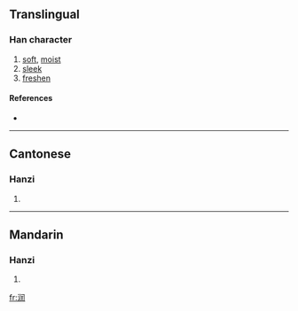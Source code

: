 {{also|潤}}
==Translingual==

===Han character===
{{Han char|rn=85|rad=水|as=07|sn=10|four=|canj=水中尸土 (ELSG)}}

# [[soft]], [[moist]]
# [[sleek]]
# [[freshen]]

====References====
* {{Han ref|kx=0627.311|hdz=31633.020|uh=6DA6|ud=28070}}

----

==Cantonese==

===Hanzi===
{{yue-hanzi|jyut=jeon<sup>6</sup>|y=yeuhn|tra=潤}}

# {{defn|Cantonese}}

----

==Mandarin==

===Hanzi===
{{cmn-hanzi|tra=潤|pin=[[rùn]] ([[run4]])|wg=jun<sup>4</sup>}}

# {{defn|Mandarin}}

[[fr:润]]